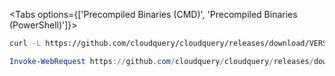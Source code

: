 
<Tabs options={['Precompiled Binaries (CMD)', 'Precompiled Binaries (PowerShell)']}>

<Tab>

```bash copy
curl -L https://github.com/cloudquery/cloudquery/releases/download/VERSION_CLI_FULL/cloudquery_windows_amd64.exe -o cloudquery.exe
```

</Tab>

<Tab>

```powershell copy
Invoke-WebRequest https://github.com/cloudquery/cloudquery/releases/download/VERSION_CLI_FULL/cloudquery_windows_amd64.exe -o cloudquery.exe
```

</Tab>

</Tabs>